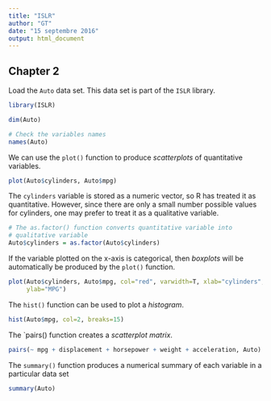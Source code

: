 ```yaml
---
title: "ISLR"
author: "GT"
date: "15 septembre 2016"
output: html_document
---
```


## Chapter 2

Load the `Auto` data set. This data set is part of the `ISLR` library.

```r
library(ISLR)
```


```r
dim(Auto)

# Check the variables names
names(Auto)
```

We can use the `plot()` function to produce _scatterplots_ of quantitative
variables.

```r
plot(Auto$cylinders, Auto$mpg)
```

The `cylinders` variable is stored as a numeric vector, so R has 
treated it as quantitative. However, since there are only a small
number possible values for cylinders, one may prefer to treat it
as a qualitative variable.

```r
# The as.factor() function converts quantitative variable into
# qualitative variable
Auto$cylinders = as.factor(Auto$cylinders)
```

If the variable plotted on the x-axis is categorical, then
_boxplots_ will be automatically be produced by the `plot()`
function.

```r
plot(Auto$cylinders, Auto$mpg, col="red", varwidth=T, xlab="cylinders",
     ylab="MPG")
```

The `hist()` function can be used to plot a _histogram_.

```r
hist(Auto$mpg, col=2, breaks=15)
```

The `pairs() function creates a _scatterplot matrix_.

```r
pairs(~ mpg + displacement + horsepower + weight + acceleration, Auto)
```

The `summary()` function produces a numerical summary of each variable
in a particular data set

```r
summary(Auto)
```

